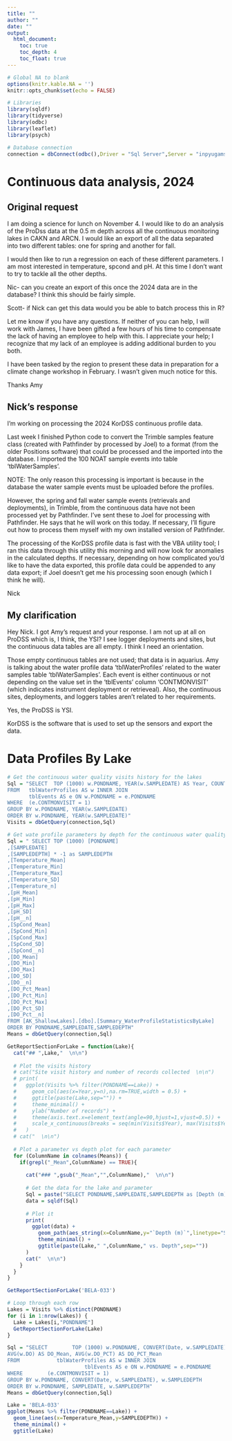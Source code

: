 ```yaml
---
title: ""
author: ""
date: ""
output:
  html_document:
    toc: true
    toc_depth: 4
    toc_float: true
---
```


```r

# Global NA to blank
options(knitr.kable.NA = '')
knitr::opts_chunk$set(echo = FALSE)

# Libraries
library(sqldf)
library(tidyverse)
library(odbc)
library(leaflet)
library(psych)

# Database connection 
connection = dbConnect(odbc(),Driver = "Sql Server",Server = "inpyugamsvm01\\nuna", Database = "AK_ShallowLakes")

```

# Continuous data analysis, 2024

## Original request

I am doing a science for lunch on November 4. I would like to do an analysis of the ProDss data at the 0.5 m depth across all the continuous monitoring lakes in CAKN and ARCN. I would like an export of all the data separated into two different tables: one for spring and another for fall.

I would then like to run a regression on each of these different parameters. I am most interested in temperature, spcond and pH. At this time I don't want to try to tackle all the other depths.

Nic- can you create an export of this once the 2024 data are in the database? I think this should be fairly simple. 

Scott- if Nick can get this data would you be able to batch process this in R?

Let me know if you have any questions. If neither of you can help, I will work with James, I have been gifted a few hours of his time to compensate the lack of having an employee to help with this. I appreciate your help; I recognize that my lack of an employee is adding additional burden to you both.

I have been tasked by the region to present these data in preparation for a climate change workshop in February. I wasn't given much notice for this.

Thanks
Amy

## Nick's response

I'm working on processing the 2024 KorDSS continuous profile data.

Last week I finished Python code to convert the Trimble samples feature class (created with Pathfinder by processed by Joel) to a format (from the older Positions software) that could be processed and the imported into the database. I imported the 100 NOAT sample events into table 'tblWaterSamples'.

NOTE: The only reason this processing is important is because in the database the water sample events must be uploaded before the profiles.

However, the spring and fall water sample events (retrievals and deployments), in Trimble, from the continuous data have not been processed yet by Pathfinder. I've sent these to Joel for processing with Pathfinder. He says that he will work on this today. If necessary, I'll figure out how to process them myself with my own installed version of Pathfinder.

The processing of the KorDSS profile data is fast with the VBA utility tool; I ran this data through this utility this morning and will now look for anomalies in the calculated depths. If necessary, depending on how complicated you'd like to have the data exported, this profile data could be appended to any data export; if Joel doesn't get me his processing soon enough (which I think he will).

Nick

## My clarification

Hey Nick. I got Amy's request and your response. I am not up at all on ProDSS which is, I think, the YSI? I see logger deployments and sites, but the continuous data tables are all empty. I think I need an orientation.
 
Those empty continuous tables are not used; that data is in aquarius. Amy is talking about the water profile data 'tblWaterProfiles' related to the water samples table 'tblWaterSamples'. Each event is either continuous or not depending on the value set in the 'tblEvents' column 'CONTMONVISIT' (which indicates instrument deployment or retrieveal). Also, the continuous sites, deployments, and loggers tables aren't related to her requirements.
 
Yes, the ProDSS is YSI.
 
KorDSS is the software that is used to set up the sensors and export the data.
 
# Data Profiles By Lake

```r
# Get the continuous water quality visits history for the lakes
Sql = "SELECT  TOP (1000) w.PONDNAME, YEAR(w.SAMPLEDATE) AS Year, COUNT(*) AS n
FROM   tblWaterProfiles AS w INNER JOIN
       tblEvents AS e ON w.PONDNAME = e.PONDNAME
WHERE  (e.CONTMONVISIT = 1)
GROUP BY w.PONDNAME, YEAR(w.SAMPLEDATE)
ORDER BY w.PONDNAME, YEAR(w.SAMPLEDATE)"
Visits = dbGetQuery(connection,Sql)

```

```r
# Get wate profile parameters by depth for the continuous water quality lake visits
Sql = " SELECT TOP (1000) [PONDNAME]
,[SAMPLEDATE]
,[SAMPLEDEPTH] * -1 as SAMPLEDEPTH
,[Temperature_Mean]
,[Temperature_Min]
,[Temperature_Max]
,[Temperature_SD]
,[Temperature_n]
,[pH_Mean]
,[pH_Min]
,[pH_Max]
,[pH_SD]
,[pH__n]
,[SpCond_Mean]
,[SpCond_Min]
,[SpCond_Max]
,[SpCond_SD]
,[SpCond__n]
,[DO_Mean]
,[DO_Min]
,[DO_Max]
,[DO_SD]
,[DO__n]
,[DO_Pct_Mean]
,[DO_Pct_Min]
,[DO_Pct_Max]
,[DO_Pct_SD]
,[DO_Pct__n]
FROM [AK_ShallowLakes].[dbo].[Summary_WaterProfileStatisticsByLake]
ORDER BY PONDNAME,SAMPLEDATE,SAMPLEDEPTH"
Means = dbGetQuery(connection,Sql)
```

```r

GetReportSectionForLake = function(Lake){
  cat("## ",Lake,"  \n\n")
  
  # Plot the visits history
  # cat("Site visit history and number of records collected  \n\n")
  # print(
  #   ggplot(Visits %>% filter(PONDNAME==Lake)) +
  #     geom_col(aes(x=Year,y=n),na.rm=TRUE,width = 0.5) +
  #     ggtitle(paste(Lake,sep="")) +
  #     theme_minimal() +
  #     ylab("Number of records") +
  #     theme(axis.text.x=element_text(angle=90,hjust=1,vjust=0.5)) +
  #     scale_x_continuous(breaks = seq(min(Visits$Year), max(Visits$Year), by = 1))
  #   )
  # cat("  \n\n")
  
  # Plot a parameter vs depth plot for each parameter 
  for (ColumnName in colnames(Means)) {
    if(grepl("_Mean",ColumnName) == TRUE){
      
      cat("### ",gsub("_Mean","",ColumnName),"  \n\n")
      
      # Get the data for the lake and parameter
      Sql = paste("SELECT PONDNAME,SAMPLEDATE,SAMPLEDEPTH as [Depth (m)],",ColumnName," FROM Means WHERE PONDNAME='",Lake,"' ORDER BY SAMPLEDEPTH",sep="")
      data = sqldf(Sql)
      
      # Plot it
      print(
        ggplot(data) +
          geom_path(aes_string(x=ColumnName,y="`Depth (m)`",linetype="SAMPLEDATE")) +
          theme_minimal() +
          ggtitle(paste(Lake," ",ColumnName," vs. Depth",sep="")) 
      )
      cat("  \n\n")
    }
  }
}

GetReportSectionForLake('BELA-033')

```



```r
# Loop through each row
Lakes = Visits %>% distinct(PONDNAME)
for (i in 1:nrow(Lakes)) {
  Lake = Lakes[i,"PONDNAME"]
  GetReportSectionForLake(Lake)
}


```

```r
Sql = "SELECT        TOP (1000) w.PONDNAME, CONVERT(Date, w.SAMPLEDATE) AS SAMPLEDATE, w.SAMPLEDEPTH * -1 As SAMPLEDEPTH, AVG(w.TEMPERATURE) Temperature_Mean, AVG(w.PH) AS pH_Mean, AVG(w.pH_mV) AS pH_mV_Mean, AVG(w.SPECIFICCONDUCTANCE) AS SpCond_Mean, 
AVG(w.DO) AS DO_Mean, AVG(w.DO_PCT) AS DO_PCT_Mean
FROM            tblWaterProfiles AS w INNER JOIN
                         tblEvents AS e ON w.PONDNAME = e.PONDNAME
WHERE        (e.CONTMONVISIT = 1)
GROUP BY w.PONDNAME, CONVERT(Date, w.SAMPLEDATE), w.SAMPLEDEPTH
ORDER BY w.PONDNAME, SAMPLEDATE, w.SAMPLEDEPTH"
Means = dbGetQuery(connection,Sql)

Lake = 'BELA-033'
ggplot(Means %>% filter(PONDNAME==Lake)) +
  geom_line(aes(x=Temperature_Mean,y=SAMPLEDEPTH)) +
  theme_minimal() +
  ggtitle(Lake)


```


